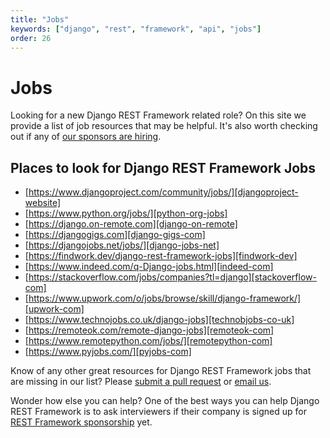 ```yaml
---
title: "Jobs"
keywords: ["django", "rest", "framework", "api", "jobs"]
order: 26
---
```


# Jobs

Looking for a new Django REST Framework related role? On this site we provide a list of job resources that may be helpful. It's also worth checking out if any of [our sponsors are hiring][drf-funding].

## Places to look for Django REST Framework Jobs

- [https://www.djangoproject.com/community/jobs/][djangoproject-website]
- [https://www.python.org/jobs/][python-org-jobs]
- [https://django.on-remote.com][django-on-remote]
- [https://djangogigs.com][django-gigs-com]
- [https://djangojobs.net/jobs/][django-jobs-net]
- [https://findwork.dev/django-rest-framework-jobs][findwork-dev]
- [https://www.indeed.com/q-Django-jobs.html][indeed-com]
- [https://stackoverflow.com/jobs/companies?tl=django][stackoverflow-com]
- [https://www.upwork.com/o/jobs/browse/skill/django-framework/][upwork-com]
- [https://www.technojobs.co.uk/django-jobs][technobjobs-co-uk]
- [https://remoteok.com/remote-django-jobs][remoteok-com]
- [https://www.remotepython.com/jobs/][remotepython-com]
- [https://www.pyjobs.com/][pyjobs-com]

Know of any other great resources for Django REST Framework jobs that are missing in our list? Please [submit a pull request][submit-pr] or [email us][anna-email].

Wonder how else you can help? One of the best ways you can help Django REST Framework is to ask interviewers if their company is signed up for [REST Framework sponsorship][drf-funding] yet.

[djangoproject-website]: https://www.djangoproject.com/community/jobs/
[python-org-jobs]: https://www.python.org/jobs/
[django-on-remote]: https://django.on-remote.com/
[django-gigs-com]: https://djangogigs.com
[django-jobs-net]: https://djangojobs.net/jobs/
[findwork-dev]: https://findwork.dev/django-rest-framework-jobs
[indeed-com]: https://www.indeed.com/q-Django-jobs.html
[stackoverflow-com]: https://stackoverflow.com/jobs/companies?tl=django
[upwork-com]: https://www.upwork.com/o/jobs/browse/skill/django-framework/
[technobjobs-co-uk]: https://www.technojobs.co.uk/django-jobs
[remoteok-com]: https://remoteok.com/remote-django-jobs
[remotepython-com]: https://www.remotepython.com/jobs/
[pyjobs-com]: https://www.pyjobs.com/
[drf-funding]: https://fund.django-rest-framework.org/topics/funding/
[submit-pr]: https://github.com/encode/django-rest-framework
[anna-email]: mailto:anna@django-rest-framework.org
